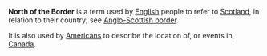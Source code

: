 '''North of the Border''' is a term used by [[English people|English]] people to refer to [[Scotland]], in relation to their country; see [[Anglo-Scottish border]].

It is also used by [[American people|Americans]] to describe the location of, or events in, [[Canada]].

{{disambig}}